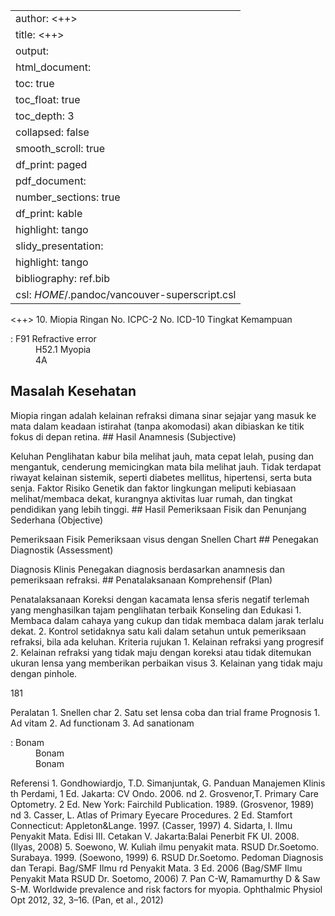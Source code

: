 
---
author: <++>
title: <++>
output:
  html_document:
    toc: true
    toc_float: true
    toc_depth: 3
    collapsed: false
    smooth_scroll: true
    df_print: paged
  pdf_document:
    number_sections: true
    df_print: kable
    highlight: tango
  slidy_presentation:
    highlight: tango
bibliography: ref.bib
csl: $HOME$/.pandoc/vancouver-superscript.csl
---

<++>
10. Miopia Ringan
No. ICPC-2
No. ICD-10
Tingkat Kemampuan

: F91 Refractive error
: H52.1 Myopia
: 4A

## Masalah Kesehatan

Miopia ringan adalah kelainan refraksi dimana sinar sejajar yang masuk ke
mata dalam keadaan istirahat (tanpa akomodasi) akan dibiaskan ke titik fokus
di depan retina.
## Hasil Anamnesis (Subjective)

Keluhan
Penglihatan kabur bila melihat jauh, mata cepat lelah, pusing dan mengantuk,
cenderung memicingkan mata bila melihat jauh. Tidak terdapat riwayat
kelainan sistemik, seperti diabetes mellitus, hipertensi, serta buta senja.
Faktor Risiko
Genetik dan faktor lingkungan meliputi kebiasaan melihat/membaca dekat,
kurangnya aktivitas luar rumah, dan tingkat pendidikan yang lebih tinggi.
## Hasil Pemeriksaan Fisik dan Penunjang Sederhana (Objective)

Pemeriksaan Fisik
Pemeriksaan visus dengan Snellen Chart
## Penegakan Diagnostik (Assessment)

Diagnosis Klinis
Penegakan diagnosis berdasarkan anamnesis dan pemeriksaan refraksi.
## Penatalaksanaan Komprehensif (Plan)

Penatalaksanaan
Koreksi dengan kacamata lensa sferis negatif terlemah yang menghasilkan
tajam penglihatan terbaik
Konseling dan Edukasi
1. Membaca dalam cahaya yang cukup dan tidak membaca dalam jarak
terlalu dekat.
2. Kontrol setidaknya satu kali dalam setahun untuk pemeriksaan refraksi,
bila ada keluhan.
Kriteria rujukan
1. Kelainan refraksi yang progresif
2. Kelainan refraksi yang tidak maju dengan koreksi atau tidak ditemukan
ukuran lensa yang memberikan perbaikan visus
3. Kelainan yang tidak maju dengan pinhole.

181

Peralatan
1. Snellen char
2. Satu set lensa coba dan trial frame
Prognosis
1. Ad vitam
2. Ad functionam
3. Ad sanationam

: Bonam
: Bonam
: Bonam

Referensi
1. Gondhowiardjo, T.D. Simanjuntak, G. Panduan Manajemen Klinis
th
Perdami, 1 Ed. Jakarta: CV Ondo. 2006.
nd
2. Grosvenor,T. Primary Care Optometry. 2 Ed. New York: Fairchild
Publication. 1989. (Grosvenor, 1989)
nd
3. Casser, L. Atlas of Primary Eyecare Procedures. 2 Ed. Stamfort
Connecticut: Appleton&Lange. 1997. (Casser, 1997)
4. Sidarta, I. Ilmu Penyakit Mata. Edisi III. Cetakan V. Jakarta:Balai Penerbit
FK UI. 2008. (Ilyas, 2008)
5. Soewono, W. Kuliah ilmu penyakit mata. RSUD Dr.Soetomo. Surabaya.
1999. (Soewono, 1999)
6. RSUD Dr.Soetomo. Pedoman Diagnosis dan Terapi. Bag/SMF Ilmu
rd
Penyakit Mata. 3 Ed. 2006 (Bag/SMF Ilmu Penyakit Mata RSUD Dr.
Soetomo, 2006)
7. Pan C-W, Ramamurthy D & Saw S-M. Worldwide prevalence and risk
factors for myopia. Ophthalmic Physiol Opt 2012, 32, 3–16. (Pan, et al.,
2012)
